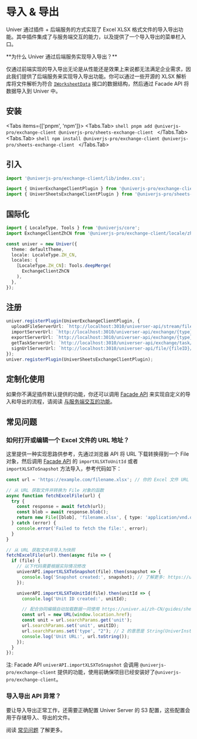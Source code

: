 
# 导入 & 导出

<BusinessPlanNotice />

<ServerNotice />

Univer 通过插件 + 后端服务的方式实现了 Excel XLSX 格式文件的导入导出功能。其中插件集成了与服务端交互的能力，以及提供了一个导入导出的菜单栏入口。

<Callout type="warning" emoji="❓">
  **为什么 Univer 通过后端服务实现导入导出？**

  仅通过前端实现的导入导出无论是从性能还是效果上来说都无法满足企业需求，因此我们提供了后端服务来实现导入导出功能。你可以通过一些开源的 XLSX 解析库将文件解析为符合 [`IWorksheetData`](/typedoc/@univerjs/core/interfaces/IWorksheetData) 接口的数据结构，然后通过 Facade API 将数据导入到 Univer 中。
</Callout>

## 安装

<Tabs items={['pnpm', 'npm']}>
  <Tabs.Tab>
    ```shell
    pnpm add @univerjs-pro/exchange-client @univerjs-pro/sheets-exchange-client
    ```
  </Tabs.Tab>
  <Tabs.Tab>
    ```shell
    npm install @univerjs-pro/exchange-client @univerjs-pro/sheets-exchange-client
    ```
  </Tabs.Tab>
</Tabs>

## 引入

```typescript
import '@univerjs-pro/exchange-client/lib/index.css';

import { UniverExchangeClientPlugin } from '@univerjs-pro/exchange-client';
import { UniverSheetsExchangeClientPlugin } from '@univerjs-pro/sheets-exchange-client';
```

## 国际化

```typescript
import { LocaleType, Tools } from '@univerjs/core';
import ExchangeClientZhCN from '@univerjs-pro/exchange-client/locale/zh-CN';

const univer = new Univer({
  theme: defaultTheme,
  locale: LocaleType.ZH_CN,
  locales: {
    [LocaleType.ZH_CN]: Tools.deepMerge(
      ExchangeClientZhCN
    ),
  },
});
```

## 注册

```typescript
univer.registerPlugin(UniverExchangeClientPlugin, {
  uploadFileServerUrl: `http://localhost:3010/universer-api/stream/file/upload`,
  importServerUrl: `http://localhost:3010/universer-api/exchange/{type}/import`,
  exportServerUrl: `http://localhost:3010/universer-api/exchange/{type}/export`,
  getTaskServerUrl: `http://localhost:3010/universer-api/exchange/task/{taskID}`,
  signUrlServerUrl: `http://localhost:3010/universer-api/file/{fileID}/sign-url`,
});
univer.registerPlugin(UniverSheetsExchangeClientPlugin);
```

## 定制化使用

如果你不满足插件默认提供的功能，你还可以调用 [Facade API](/guides/sheets/getting-started/facade#与服务端配合使用) 来实现自定义的导入和导出的流程，请阅读 [与服务端交互的功能](/zh-CN/guides/sheets/facade/sheet-api#与服务端交互的功能)。

## 常见问题

### 如何打开或编辑一个 Excel 文件的 URL 地址？

这里提供一种实现思路供参考，先通过浏览器 API 将 URL 下载转换得到一个 File 对象，然后调用 [Facade API](/guides/sheets/getting-started/facade#与服务端配合使用) 的 `importXLSXToUnitId` 或者 `importXLSXToSnapshot` 方法导入，参考代码如下：

```typescript
const url = 'https://example.com/filename.xlsx'; // 你的 Excel 文件 URL

// 从 URL 获取文件并转换为 File 对象的函数
async function fetchExcelFile(url) {
  try {
    const response = await fetch(url);
    const blob = await response.blob();
    return new File([blob], 'filename.xlsx', { type: 'application/vnd.openxmlformats-officedocument.spreadsheetml.sheet' });
  } catch (error) {
    console.error('Failed to fetch the file:', error);
  }
}

// 从 URL 获取文件并导入为快照
fetchExcelFile(url).then(async file => {
  if (file) {
    // 以下代码需要根据实际情况修改
    univerAPI.importXLSXToSnapshot(file).then(snapshot => {
      console.log('Snapshot created:', snapshot); // 了解更多: https://univer.ai/guides/sheets/getting-started/cell-data
    });

    univerAPI.importXLSXToUnitId(file).then(unitId => {
      console.log('Unit ID created:', unitId);

      // 配合协同编辑自动加载数据一同使用 https://univer.ai/zh-CN/guides/sheets/features/collaboration#自动加载数据
      const url = new URL(window.location.href);
      const unit = url.searchParams.get('unit');
      url.searchParams.set('unit', unitID);
      url.searchParams.set('type', "2"); // 2 的意思是 String(UniverInstanceType.UNIVER_SHEET)
      console.log('Unit URL:', url.toString());
    });
  }
});
```

注: Facade API `univerAPI.importXLSXToSnapshot` 会调用  `@univerjs-pro/exchange-client` 提供的功能，使用前确保项目已经安装好了`@univerjs-pro/exchange-client`。

### 导入导出 API 异常？ <a id="import-export-error" />

要让导入导出正常工作，还需要正确配置 Univer Server 的 S3 配置，这些配置会用于存储导入、导出的文件。

阅读 [常见问题](/guides/sheets/server/docker#import-export-error) 了解更多。
